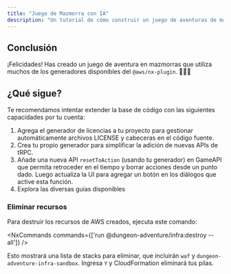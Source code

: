 ```yaml
---
title: "Juego de Mazmorra con IA"
description: "Un tutorial de cómo construir un juego de aventuras de mazmorra con IA usando el @aws/nx-plugin."
---
```





## Conclusión

¡Felicidades! Has creado un juego de aventura en mazmorras que utiliza muchos de los generadores disponibles del `@aws/nx-plugin`. 🎉🎉🎉

## ¿Qué sigue?

Te recomendamos intentar extender la base de código con las siguientes capacidades por tu cuenta:

1. Agrega el <Link path="guides/license">generador de licencias</Link> a tu proyecto para gestionar automáticamente archivos LICENSE y cabeceras en el código fuente.
2. <Link path="get_started/tutorials/create-generator">Crea tu propio generador</Link> para simplificar la adición de nuevas APIs de tRPC.
3. Añade una nueva API `resetToAction` (usando tu generador) en GameAPI que permita retroceder en el tiempo y borrar acciones desde un punto dado. Luego actualiza la UI para agregar un botón en los diálogos que active esta función.
4. Explora las diversas guías disponibles

### Eliminar recursos

Para destruir los recursos de AWS creados, ejecuta este comando:

<NxCommands commands={['run @dungeon-adventure/infra:destroy --all']} />

Esto mostrará una lista de stacks para eliminar, que incluirán `waf` y `dungeon-adventure-infra-sandbox`. Ingresa `Y` y CloudFormation eliminará tus pilas.